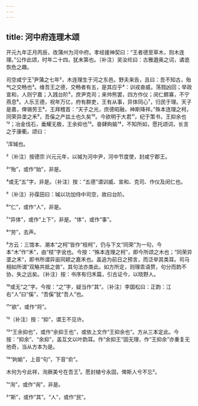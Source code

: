 ```yaml
---
---
---
```

title: 河中府连理木颂
---







开元九年正月丙辰，改蒲州为河中府。孝经援神契曰：“王者德至草木，则木连理。”公作此颂，时年二十四，犹未第也。〔补注〕吴汝纶曰：古雅遒奥之词，谲诡恢危之趣。

司空咸宁王¹尹蒲之七年²，木连理生于河之东邑。野夫来告，且曰：吾不知古，殆气之交畅也³。维吾王之德，交畅者有五，是其应乎⁴：训戎奋威，荡戮凶回；举政宣和，人则宁嘉；入践台阶⁵，庶尹克司；来帅熊罢，四方作仪；闵仁鳏寡，不宁燕息⁶。人乐王德，祝年万亿，府有群吏，王有从事，异体同心⁷，归民于理。天子是嘉，俾锡劳王⁸，王拜稽首：“天子之光，庶德昭融，神斯降祥。”殊本连理之柯，同荣异垄之禾⁹，吾傒之产兹土也久矣¹⁰。今欲明于大君¹¹，纪于策书，王抑余也¹²；冶金伐石，垂耀无极，王余抑也¹³。奋肆姁媮¹⁴，不知所如，愿托颂词，长言之于康衢。颂曰：

¹浑瑊也。

²〔补注〕按德宗 兴元元年，以瑊为河中尹，河中节度使，封咸宁郡王。

³“殆”，或作“始”，非是。

⁴或无“五”字，非是。〔补注〕按：“五德”谓训威、宣和、克司、作仪及闵仁也。

⁵〔补注〕孙葆田曰：瑊以功加侍中司空，故曰台阶。

⁶“仁”，或作“人”，非是。

⁷“异体”，或作“上下”，非是。“体”，或作“事”。

⁸“劳”，去声。

⁹方云：三馆本、潮本“之柯”皆作“枝柯”，仍与下文“同荣”为一句，今本“木”作“禾”，由“枝”字讹也。今按：“殊本连理之柯”，即今所颂之木也；“同荣异垄之禾”，即书所谓异亩同颖之嘉禾也。盖追为前日之预言，而泛举其类耳。司马相如所谓“双觡共抵之兽”，其句法亦类此。如方所定，则理乖语赘，句分而韵不协，失之远矣。〔补注〕按：书序有归禾篇，引古证今，以晓野人。

¹⁰或无“之”字。今按：“之”字，疑当作“其”。〔补注〕李国松曰：正韵：江右“人”曰“傒”，“吾傒”犹“吾人”也。

¹¹“欲”，或作“将”。

¹²〔补注〕按：“抑”，谓王不见许。

¹³“王余抑也”，或作“余抑王也”，或依上文作“王抑余也”。方从三本定此。今按：“抑余”、“余抑”，盖互文以叶韵耳。作“余抑王”固无理，作“王抑余”亦重复无他奇，当从方本为是。

¹⁴“姁媮”，上音“句”，下音“俞”。

木何为兮此祥，洵厥美兮在吾王¹。愿封植兮永固，俾斯人兮不忘²。

¹“洵”，或作“询”，非是。

²“斯”，或作“其”。“人”，或作“民”。